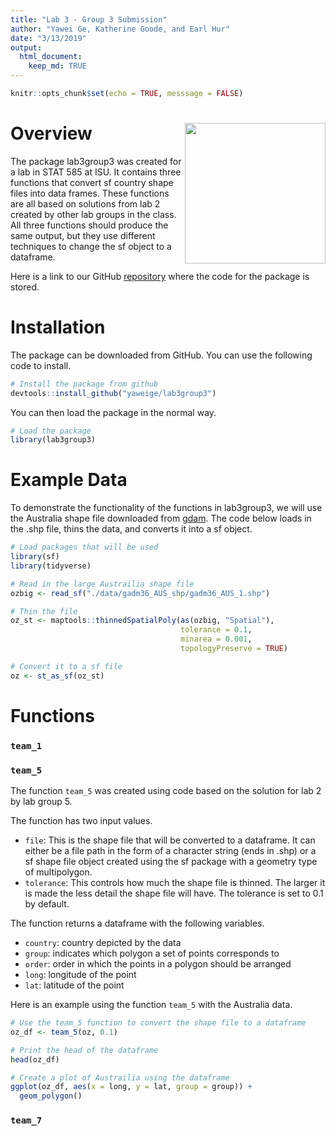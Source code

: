 ```yaml
---
title: "Lab 3 - Group 3 Submission"
author: "Yawei Ge, Katherine Goode, and Earl Hur"
date: "3/13/2019"
output: 
  html_document:
    keep_md: TRUE
---
```


```r
knitr::opts_chunk$set(echo = TRUE, messsage = FALSE)
```

# Overview <img align="right" width="225" height="225" src="./data-raw/sticker.png">

The package lab3group3 was created for a lab in STAT 585 at ISU. It contains three functions that convert sf country shape files into data frames. These functions are all based on solutions from lab 2 created by other lab groups in the class. All three functions should produce the same output, but they use different techniques to change the sf object to a dataframe.

Here is a link to our GitHub [repository](https://github.com/yaweige/lab3group3) where the code for the package is stored.

# Installation

The package can be downloaded from GitHub. You can use the following code to install.

```r
# Install the package from github
devtools::install_github("yaweige/lab3group3")
```

You can then load the package in the normal way.

```r
# Load the package
library(lab3group3)
```


# Example Data

To demonstrate the functionality of the functions in lab3group3, we will use the Australia shape file downloaded from [gdam](https://gadm.org/download_country_v3.html). The code below loads in the .shp file, thins the data, and converts it into a sf object.

```r
# Load packages that will be used
library(sf)
library(tidyverse)

# Read in the large Austrailia shape file
ozbig <- read_sf("./data/gadm36_AUS_shp/gadm36_AUS_1.shp")

# Thin the file
oz_st <- maptools::thinnedSpatialPoly(as(ozbig, "Spatial"), 
                                      tolerance = 0.1, 
                                      minarea = 0.001, 
                                      topologyPreserve = TRUE)

# Convert it to a sf file
oz <- st_as_sf(oz_st)
```

# Functions

### `team_1`

### `team_5`

The function `team_5` was created using code based on the solution for lab 2 by lab group 5. 

The function has two input values.

- `file`:	This is the shape file that will be converted to a dataframe. It can either be a file path in the form of a character string (ends in .shp) or a sf shape file object created using the sf package with a geometry type of multipolygon.
- `tolerance`: This controls how much the shape file is thinned. The larger it is made the less detail the shape file will have. The tolerance is set to 0.1 by default.

The function returns a dataframe with the following variables.

- `country`: country depicted by the data
- `group`: indicates which polygon a set of points corresponds to
- `order`: order in which the points in a polygon should be arranged
- `long`: longitude of the point
- `lat`: latitude of the point

Here is an example using the function `team_5` with the Australia data.

```r
# Use the team_5 function to convert the shape file to a dataframe
oz_df <- team_5(oz, 0.1)

# Print the head of the dataframe
head(oz_df)

# Create a plot of Austrailia using the dataframe
ggplot(oz_df, aes(x = long, y = lat, group = group)) + 
  geom_polygon()
```

### `team_7`
